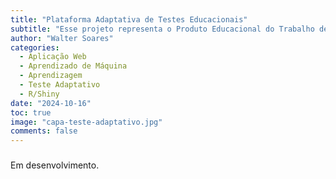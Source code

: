 ```yaml
---
title: "Plataforma Adaptativa de Testes Educacionais"
subtitle: "Esse projeto representa o Produto Educacional do Trabalho de Conclusão de Curso do MBA em Data Science and Analytics, pela USP/ESALq. A proposta foi desenvolver uma plataforma de teste adaptativo, controlada por uma aplicação de Machine Learning."
author: "Walter Soares"
categories:
  - Aplicação Web
  - Aprendizado de Máquina
  - Aprendizagem
  - Teste Adaptativo
  - R/Shiny
date: "2024-10-16"
toc: true
image: "capa-teste-adaptativo.jpg"
comments: false
---
```


### 

Em desenvolvimento.
